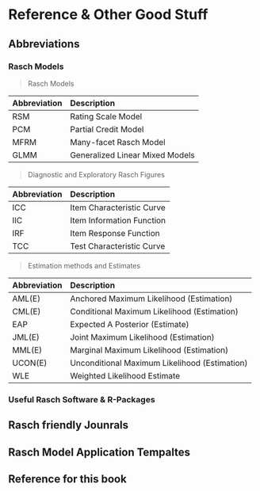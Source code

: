 # Reference & Other Good Stuff {#Ref1}

## Abbreviations

### Rasch Models
> Rasch Models

| Abbreviation | Description | 
| :---        |    :----    | 
| RSM | Rating Scale Model | 
| PCM |Partial Credit Model | 
| MFRM | Many-facet Rasch Model | 
| GLMM | Generalized Linear Mixed Models |

> Diagnostic and Exploratory Rasch Figures

| Abbreviation | Description | 
| :---        |    :----    | 
| ICC | Item Characteristic Curve | 
| IIC | Item Information Function | 
| IRF | Item Response Function | 
| TCC | Test Characteristic Curve | 

> Estimation methods and Estimates

| Abbreviation | Description | 
| :---        |    :----    | 
| AML(E) | Anchored Maximum Likelihood (Estimation)|
| CML(E) | Conditional Maximum Likelihood (Estimation) | 
| EAP | Expected A Posterior (Estimate) | 
| JML(E) | Joint Maximum Likelihood (Estimation) | 
| MML(E) | Marginal Maximum Likelihood (Estimation) |
| UCON(E) | Unconditional Maximum Likelihood (Estimation) | 
| WLE | Weighted Likelihood Estimate | 

### Useful Rasch Software & R-Packages


## Rasch friendly Jounrals 


## Rasch Model Application Tempaltes


## Reference for this book
